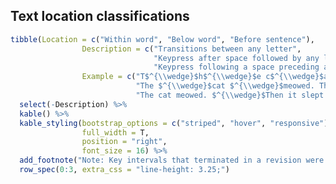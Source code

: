 ## Text location classifications

```r
tibble(Location = c("Within word", "Below word", "Before sentence"),
                Description = c("Transitions between any letter",
                                "Keypress after space followed by any letter",
                                "Keypress following a space preceding any letter"),
                Example = c("T$^{\\wedge}$h$^{\\wedge}$e c$^{\\wedge}$a$^{\\wedge}$t m$^{\\wedge}$e$^{\\wedge}$o$^{\\wedge}$w$^{\\wedge}$e$^{\\wedge}$d. T$^{\\wedge}$h$^{\\wedge}$e$^{\\wedge}$n i$^{\\wedge}$t s$^{\\wedge}$l$^{\\wedge}$e$^{\\wedge}$p$^{\\wedge}$t.", 
                            "The $^{\\wedge}$cat $^{\\wedge}$meowed. Then $^{\\wedge}$it $^{\\wedge}$slept.", 
                            "The cat meowed. $^{\\wedge}$Then it slept.")) %>% 
  select(-Description) %>% 
  kable() %>% 
  kable_styling(bootstrap_options = c("striped", "hover", "responsive"),
                full_width = T, 
                position = "right",
                font_size = 16) %>% 
  add_footnote("Note: Key intervals that terminated in a revision were removed.") %>% 
  row_spec(0:3, extra_css = "line-height: 3.25;") 

```